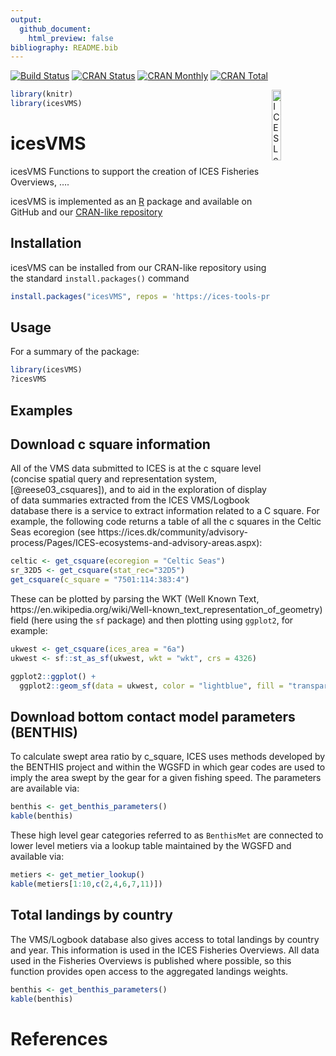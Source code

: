 ```yaml
---
output:
  github_document:
    html_preview: false
bibliography: README.bib
---
```


[![Build Status](https://travis-ci.org/ices-tools-prod/icesVMS.svg?branch=devel)](https://travis-ci.org/ices-tools-prod/icesVMS)
[![CRAN Status](http://r-pkg.org/badges/version/icesVMS)](https://cran.r-project.org/package=icesVMS)
[![CRAN Monthly](http://cranlogs.r-pkg.org/badges/icesVMS)](https://cran.r-project.org/package=icesVMS)
[![CRAN Total](http://cranlogs.r-pkg.org/badges/grand-total/icesVMS)](https://cran.r-project.org/package=icesVMS)

[<img align="right" alt="ICES Logo" width="17%" height="17%" src="http://ices.dk/_layouts/15/1033/images/icesimg/iceslogo.png">](http://ices.dk)

```r
library(knitr)
library(icesVMS)
```

icesVMS
=======

icesVMS Functions to support the creation of ICES Fisheries Overviews, ....

icesVMS is implemented as an [R](https://www.r-project.org) package
<!-- and available on [CRAN](https://cran.r-project.org/package=icesVMS). -->
and available on GitHub and our [CRAN-like repository](https://ices-tools-prod.r-universe.dev/ui#builds)

Installation
------------

icesVMS can be installed from our CRAN-like repository using the standard `install.packages()` command

```R
install.packages("icesVMS", repos = 'https://ices-tools-prod.r-universe.dev')
```

Usage
-----

For a summary of the package:

```R
library(icesVMS)
?icesVMS
```

Examples
--------

## Download c square information

All of the VMS data submitted to ICES is at the c square level (concise spatial query and representation system, [@reese03_csquares]), and to aid in the exploration of display of data summaries extracted from the ICES VMS/Logbook database there is a service to extract information related to a C square. For example, the following code returns a table of all the c squares in the Celtic Seas ecoregion (see https://ices.dk/community/advisory-process/Pages/ICES-ecosystems-and-advisory-areas.aspx):

```r
celtic <- get_csquare(ecoregion = "Celtic Seas")
sr_32D5 <- get_csquare(stat_rec="32D5")
get_csquare(c_square = "7501:114:383:4")
```

These can be plotted by parsing the WKT (Well Known Text, https://en.wikipedia.org/wiki/Well-known_text_representation_of_geometry) field (here using the `sf` package) and then plotting using `ggplot2`, for example:

```r
ukwest <- get_csquare(ices_area = "6a")
ukwest <- sf::st_as_sf(ukwest, wkt = "wkt", crs = 4326)

ggplot2::ggplot() +
  ggplot2::geom_sf(data = ukwest, color = "lightblue", fill = "transparent")
```


## Download bottom contact model parameters (BENTHIS)

To calculate swept area ratio by c_square, ICES uses methods developed by the BENTHIS project and within the WGSFD in which gear codes are used to imply the area swept by the gear for a given fishing speed.  The parameters are available via:

```r
benthis <- get_benthis_parameters()
kable(benthis)
```

These high level gear categories referred to as `BenthisMet` are connected to lower level metiers via a lookup table maintained by the WGSFD and available via:

```r
metiers <- get_metier_lookup()
kable(metiers[1:10,c(2,4,6,7,11)])
```

## Total landings by country

The VMS/Logbook database also gives access to total landings by country and year.  This information is used in the ICES Fisheries Overviews. All data used in the Fisheries Overviews is published where possible, so this function provides open access to the aggregated landings weights.

```r
benthis <- get_benthis_parameters()
kable(benthis)
```

# References
